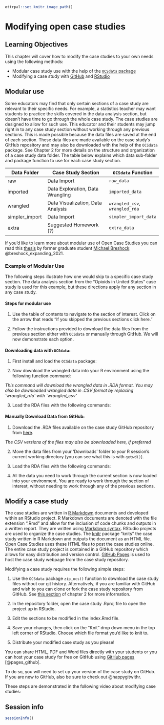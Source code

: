 
```r
ottrpal::set_knitr_image_path()
```

# Modifying open case studies

## Learning Objectives

This chapter will cover how to modify the case studies to your own needs using the following methods:  

- Modular case study use with the help of the [`OCSdata` package](https://github.com/opencasestudies/OCSdata)
- Modifying a case study with [GitHub](https://github.com/opencasestudies) and [RStudio](https://www.rstudio.com/)

## Modular use

Some educators may find that only certain sections of a case study are relevant to their specific needs. For example, a statistics teacher may want students to practice the skills covered in the data analysis section, but doesn't have time to go through the whole case study. The case studies are designed to allow for such use. This educator and their students may jump right in to any case study section without working through any previous sections. This is made possible because the data files are saved at the end of each section. These data files are made available on the case study's GitHub repository and may also be downloaded with the help of the `OCSdata` package. See Chapter 2 for more details on the structure and organization of a case study data folder. The table below explains which data sub-folder and package function to use for each case study section.

| Data Folder | Case Study Section | `OCSdata` Function |
| ----- | -------- | ------ |
| raw | Data Import | `raw_data` |
| imported | Data Exploration, Data Wrangling | `imported_data` |
| wrangled | Data Visualization, Data Analysis | `wrangled_csv`, `wrangled_rda` |
| simpler_import | Data Import | `simpler_import_data` |
| extra | Suggested Homework (?) | `extra_data` |

If you'd like to learn more about modular use of Open Case Studies you can read this [thesis](https://jscholarship.library.jhu.edu/handle/1774.2/66820) by former graduate student [Michael Breshock](https://mbreshock.github.io/) @breshock_expanding_2021.

### Example of Modular Use

The following steps illustrate how one would skip to a specific case study section. The data analysis section from the "Opioids in United States" case study is used for this example, but these directions apply for any section in any case study.

#### Steps for modular use

1) Use the table of contents to navigate to the section of interest. Click on the arrow that reads "If you skipped the previous sections click here."



2) Follow the instructions provided to download the data files from the previous section either with `OCSdata` or manually through GitHub. We will now demonstrate each option.

#### Downloading data with `OCSdata`:

1) First install and load the `OCSdata` package:
  


2) Now download the wrangled data into your R environment using the following function command:
  

  
*This command will download the wrangled data in .RDA format. You may also be downloaded wrangled data in .CSV format by replacing 'wrangled_rda' with 'wrangled_csv'*

3) Load the RDA files with the following commands:



#### Manually Download Data from GitHub:

 1) Download the .RDA files available on the case study GitHub repository from [here](https://github.com/opencasestudies/ocs-bp-opioid-rural-urban/tree/master/data/wrangled).

  *The CSV versions of the files may also be downloaded here, if preferred*

  2) Move the data files from your 'Downloads' folder to your R session's current working directory (you can see what this is with ```getwd()```).

 3) Load the RDA files with the following commands:
  


3) All the data you need to work through the current section is now loaded into your environment. You are ready to work through the section of interest, without needing to work through any of the previous sections.

## Modify a case study

The case studies are written in [R Markdown](https://rmarkdown.rstudio.com/) documents and developed within an RStudio project. R Markdown documents are denoted with the file extension ".Rmd" and allow for the inclusion of code chunks and outputs in a written report. They are written using [Markdown syntax](https://raw.githubusercontent.com/rstudio/cheatsheets/main/rmarkdown.pdf). RStudio projects are used to organize the case studies. The [knitr](https://yihui.org/knitr/) package "knits" the case study written in R Markdown and outputs the document as an HTML file. Open Case Studies uses these HTML files to post the case studies online. The entire case study project is contained in a GitHub repository which allows for easy distribution and version control. [GitHub Pages](https://pages.github.com/) is used to host the case study webpage from the case study repository.

Modifying a case study requires the following simple steps:

1. Use the `OCSdata` package `zip_ocs()` function to download the case study files without our git history. Alternatively, if you are familiar with GitHub and wish to you can clone or fork the case study repository from GitHub. See [this section](https://www.opencasestudies.org/OCS_Guide/open-case-study-infrastructure.html#fork-or-clone-the-case-study-repository) of chapter 2 for more information.

2. In the repository folder, open the case study .Rproj file to open the project up in RStudio.

3. Edit the sections to be modified in the index.Rmd file.

4. Save your changes, then click on the "Knit" drop down menu in the top left corner of RStudio. Choose which file format you'd like to knit to.



5. Distribute your modified case study as you please! 

You can share HTML, PDF and Word files directly with your students or you can host your case study for free on GitHub using [GitHub pages](https://pages.github.com/) [@pages_github]. 

To do so, you will need to set up your version of the case study on GitHub. If you  are new to GitHub, also be sure to check out @happygitwithr.


These steps are demonstrated in the following video about modifying case studies:



## Session info

```r
sessionInfo()
```

